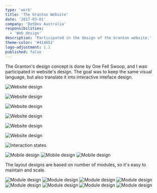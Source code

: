 ```yaml
---
type: 'work'
title: 'The Granton Website'
date: '2017-03-01'
company: 'DotDev Australia'
responsibilities:
  - 'Web design'
description: 'Participated in the design of the Granton website.'
theme-color: '#414652'
logo-adjustment: 1.1
published: false
---
```



The Granton's design concept is done by One Fell Swoop, and I was participated in website's design. The goal was to keep the same visual language, but also translate it into interactive inteface design.

<ImageContainer noCaption>

![Website design](works-granton-01.jpg)

</ImageContainer>

<ImageContainer noCaption>

![Website design](works-granton-02.jpg)

</ImageContainer>

<ImageContainer noCaption>

![Website design](works-granton-03.jpg)

</ImageContainer>

<ImageContainer noCaption>

![Website design](works-granton-04.jpg)

</ImageContainer>

<ImageContainer noCaption>

![Website design](works-granton-05.jpg)

</ImageContainer>

<ImageContainer noCaption>

![Website design](works-granton-06.jpg)

</ImageContainer>

<ImageContainer>

![Interaction states](works-granton-07.png)

</ImageContainer>

<ImageContainer grid={3} noCaption blockCaption="Mobile layouts">

![Mobile design](works-granton-m-01.jpg)
![Mobile design](works-granton-m-02.jpg)
![Mobile design](works-granton-m-03.jpg)

</ImageContainer>

The layout designs are based on number of modules, so it's easy to maintain and scale.

<ImageContainer grid={8} noCaption noShadow blockCaption="Section modules">

![Module design](works-granton-module-01.png)
![Module design](works-granton-module-02.png)
![Module design](works-granton-module-03.png)
![Module design](works-granton-module-04.png)
![Module design](works-granton-module-05.png)
![Module design](works-granton-module-06.png)
![Module design](works-granton-module-07.png)
![Module design](works-granton-module-08.png)

</ImageContainer>